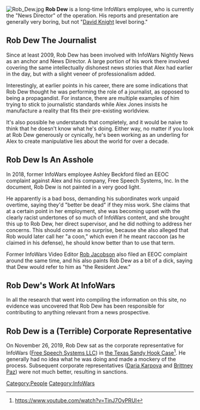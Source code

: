 [[File:Rob Dew.jpg|thumb]]
'''Rob Dew''' is a long-time InfoWars employee, who is currently the "News Director" of the operation. His reports and presentation are generally very boring, but not "[[David Knight]] level boring."

==Rob Dew The Journalist==

Since at least 2009, Rob Dew has been involved with InfoWars Nightly News as an anchor and News Director. A large portion of his work there involved covering the same intellectually dishonest news stories that Alex had earlier in the day, but with a slight veneer of professionalism added.

Interestingly, at earlier points in his career, there are some indications that Rob Dew thought he was performing the role of a journalist, as opposed to being a propagandist. For instance, there are multiple examples of him trying to stick to journalistic standards while Alex Jones insists he manufacture a reality that fits their pre-existing worldview.

It's also possible he understands that completely, and it would be naive to think that he doesn't know what he's doing. Either way, no matter if you look at Rob Dew generously or cynically, he's been working as an underling for Alex to create manipulative lies about the world for over a decade.

==Rob Dew Is An Asshole==

In 2018, former InfoWars employee Ashley Beckford filed an EEOC complaint against Alex and his company, Free Speech Systems, Inc. In the document, Rob Dew is not painted in a very good light.

He apparently is a bad boss, demanding his subordinates work unpaid overtime, saying they'd "better be dead" if they miss work. She claims that at a certain point in her employment, she was becoming upset with the clearly racist undertones of so much of InfoWars content, and she brought this up to Rob Dew, her direct supervisor, and he did nothing to address her concerns. This should come as no surprise, because she also alleged that Rob would later call her "a coon," which even if he meant raccoon (as he claimed in his defense), he should know better than to use that term.

Former InfoWars Video Editor [[Rob Jacobson]] also filed an EEOC complaint around the same time, and his also paints Rob Dew as a bit of a dick, saying that Dew would refer to him as "the Resident Jew."

==Rob Dew's Work At InfoWars==

In all the research that went into compiling the information on this site, no evidence was uncovered that Rob Dew has been responsible for contributing to anything relevant from a news prospective.

== Rob Dew is a (Terrible) Corporate Representative ==

On November 26, 2019, Rob Dew sat as the corporate representative for InfoWars ([[Free Speech Systems LLC]]) in [[Texas Sandy Hook Lawsuit (Heslin v. Jones)|the Texas Sandy Hook Case]]<ref>https://www.youtube.com/watch?v=TinJ7OyPRUI</ref>. He generally had no idea what he was doing and made a mockery of the process. Subsequent corporate representatives ([[Daria Karpova]] and [[Brittney Paz]]) were not much better, resulting in sanctions.

[[Category:People]]
[[Category:InfoWars]]


